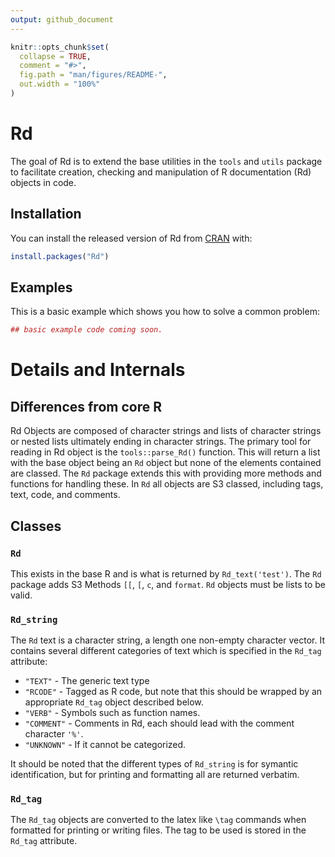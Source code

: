```yaml
---
output: github_document
---
```


<!-- README.md is generated from README.Rmd. Please edit that file -->

```r
knitr::opts_chunk$set(
  collapse = TRUE,
  comment = "#>",
  fig.path = "man/figures/README-",
  out.width = "100%"
)
```
# Rd

The goal of Rd is to extend the base utilities in the `tools` and `utils` package to facilitate
creation, checking and manipulation of R documentation (Rd) objects in code.

## Installation

You can install the released version of Rd from [CRAN](https://CRAN.R-project.org) with:

``` r
install.packages("Rd")
```


## Examples

This is a basic example which shows you how to solve a common problem:

```r
## basic example code coming soon.
```


# Details and Internals

## Differences from core R

Rd Objects are composed of character strings and lists of character strings or nested lists 
ultimately ending in character strings.  The primary tool for reading in Rd object is the
`tools::parse_Rd()` function.  This will return a list with the base object being an `Rd` 
object but none of the elements contained are classed.  The `Rd` package extends this 
with providing more methods and functions for handling these.  In `Rd` all objects are 
S3 classed, including tags, text, code, and comments.

## Classes 

### `Rd`
This exists in the base R and is what is returned by `Rd_text('test')`. The `Rd` package
adds S3 Methods `[[`, `[`, `c`, and `format`.  `Rd` objects must be lists to be valid.

### `Rd_string`

The `Rd` text is a character string, a length one non-empty character vector.
It contains several different categories of text which is specified in the 
`Rd_tag` attribute:

* `"TEXT"` - The generic text type
* `"RCODE"` - Tagged as R code, but note that this should be wrapped by an 
              appropriate `Rd_tag` object described below.
* `"VERB"` - Symbols such as function names.
* `"COMMENT"` - Comments in Rd, each should lead with the comment character `'%'`.
* `"UNKNOWN"` - If it cannot be categorized.

It should be noted that the different types of `Rd_string` is for 
symantic identification, but for printing and formatting all are returned verbatim.


### `Rd_tag`
The `Rd_tag` objects are converted to the latex like `\tag` commands
when formatted for printing or writing files.  The tag to be used is stored
in the `Rd_tag` attribute.

